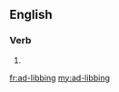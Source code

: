 {{also|adlibbing|ad libbing}}
==English==

===Verb===
{{head|en|present participle}}

# {{present participle of|ad-lib|lang=en|nocat=1}}

[[fr:ad-libbing]]
[[my:ad-libbing]]